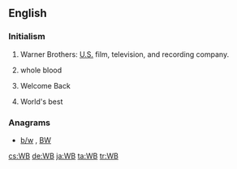 ==English==

===Initialism===
{{rfc-header|Initialism}}
{{head|en|initialism}}

# Warner Brothers: [[United States|U.S.]] film, television, and recording company.
# {{context|medicine|lang=en}} whole blood
# {{context|Internet slang|lang=en}} Welcome Back
# {{context|sports|lang=en}} World's best

===Anagrams===
* [[b/w#English|b/w]] , [[BW#English|BW]]

[[cs:WB]]
[[de:WB]]
[[ja:WB]]
[[ta:WB]]
[[tr:WB]]